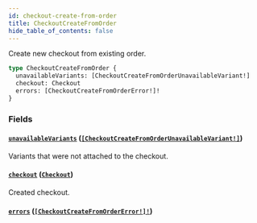```yaml
---
id: checkout-create-from-order
title: CheckoutCreateFromOrder
hide_table_of_contents: false
---
```


Create new checkout from existing order.

```graphql
type CheckoutCreateFromOrder {
  unavailableVariants: [CheckoutCreateFromOrderUnavailableVariant!]
  checkout: Checkout
  errors: [CheckoutCreateFromOrderError!]!
}
```

### Fields

#### [`unavailableVariants`](#) ([`[CheckoutCreateFromOrderUnavailableVariant!]`](../../../developer/api-reference/objects/checkout-create-from-order-unavailable-variant))

Variants that were not attached to the checkout.

#### [`checkout`](#) ([`Checkout`](../../../developer/api-reference/objects/checkout))

Created checkout.

#### [`errors`](#) ([`[CheckoutCreateFromOrderError!]!`](../../../developer/api-reference/objects/checkout-create-from-order-error))
